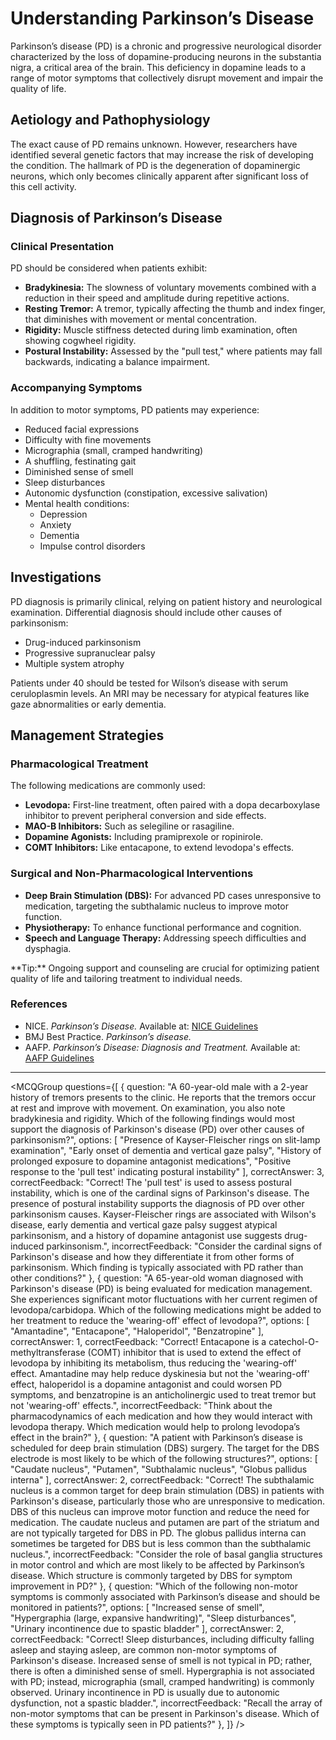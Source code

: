 
# Understanding Parkinson’s Disease

Parkinson’s disease (PD) is a chronic and progressive neurological disorder characterized by the loss of dopamine-producing neurons in the substantia nigra, a critical area of the brain. This deficiency in dopamine leads to a range of motor symptoms that collectively disrupt movement and impair the quality of life.

## Aetiology and Pathophysiology

The exact cause of PD remains unknown. However, researchers have identified several genetic factors that may increase the risk of developing the condition. The hallmark of PD is the degeneration of dopaminergic neurons, which only becomes clinically apparent after significant loss of this cell activity.

## Diagnosis of Parkinson’s Disease

### Clinical Presentation

PD should be considered when patients exhibit:

- **Bradykinesia:** The slowness of voluntary movements combined with a reduction in their speed and amplitude during repetitive actions.
- **Resting Tremor:** A tremor, typically affecting the thumb and index finger, that diminishes with movement or mental concentration.
- **Rigidity:** Muscle stiffness detected during limb examination, often showing cogwheel rigidity.
- **Postural Instability:** Assessed by the "pull test," where patients may fall backwards, indicating a balance impairment.

### Accompanying Symptoms

In addition to motor symptoms, PD patients may experience:

- Reduced facial expressions
- Difficulty with fine movements
- Micrographia (small, cramped handwriting)
- A shuffling, festinating gait
- Diminished sense of smell
- Sleep disturbances
- Autonomic dysfunction (constipation, excessive salivation)
- Mental health conditions:
  - Depression
  - Anxiety
  - Dementia
  - Impulse control disorders

## Investigations

PD diagnosis is primarily clinical, relying on patient history and neurological examination. Differential diagnosis should include other causes of parkinsonism:

- Drug-induced parkinsonism
- Progressive supranuclear palsy
- Multiple system atrophy

Patients under 40 should be tested for Wilson’s disease with serum ceruloplasmin levels. An MRI may be necessary for atypical features like gaze abnormalities or early dementia.

## Management Strategies

### Pharmacological Treatment

The following medications are commonly used:

- **Levodopa:** First-line treatment, often paired with a dopa decarboxylase inhibitor to prevent peripheral conversion and side effects.
- **MAO-B Inhibitors:** Such as selegiline or rasagiline.
- **Dopamine Agonists:** Including pramiprexole or ropinirole.
- **COMT Inhibitors:** Like entacapone, to extend levodopa's effects.

### Surgical and Non-Pharmacological Interventions

- **Deep Brain Stimulation (DBS):** For advanced PD cases unresponsive to medication, targeting the subthalamic nucleus to improve motor function.
- **Physiotherapy:** To enhance functional performance and cognition.
- **Speech and Language Therapy:** Addressing speech difficulties and dysphagia.

<Callout emoji="💡">
**Tip:** Ongoing support and counseling are crucial for optimizing patient quality of life and tailoring treatment to individual needs.
</Callout>

### References

- NICE. _Parkinson’s Disease._ Available at: [NICE Guidelines](https://cks.nice.org.uk/parkinsons-disease)
- BMJ Best Practice. _Parkinson’s disease._
- AAFP. _Parkinson’s Disease: Diagnosis and Treatment._ Available at: [AAFP Guidelines](https://www.aafp.org/afp/2006/1215/p2046.html)

---

<MCQGroup questions={[
  {
    question: "A 60-year-old male with a 2-year history of tremors presents to the clinic. He reports that the tremors occur at rest and improve with movement. On examination, you also note bradykinesia and rigidity. Which of the following findings would most support the diagnosis of Parkinson's disease (PD) over other causes of parkinsonism?",
    options: [
      "Presence of Kayser-Fleischer rings on slit-lamp examination",
      "Early onset of dementia and vertical gaze palsy",
      "History of prolonged exposure to dopamine antagonist medications",
      "Positive response to the 'pull test' indicating postural instability"
    ],
    correctAnswer: 3,
    correctFeedback: "Correct! The 'pull test' is used to assess postural instability, which is one of the cardinal signs of Parkinson's disease. The presence of postural instability supports the diagnosis of PD over other parkinsonism causes. Kayser-Fleischer rings are associated with Wilson's disease, early dementia and vertical gaze palsy suggest atypical parkinsonism, and a history of dopamine antagonist use suggests drug-induced parkinsonism.",
    incorrectFeedback: "Consider the cardinal signs of Parkinson's disease and how they differentiate it from other forms of parkinsonism. Which finding is typically associated with PD rather than other conditions?"
  },
  {
    question: "A 65-year-old woman diagnosed with Parkinson's disease (PD) is being evaluated for medication management. She experiences significant motor fluctuations with her current regimen of levodopa/carbidopa. Which of the following medications might be added to her treatment to reduce the 'wearing-off' effect of levodopa?",
    options: [
      "Amantadine",
      "Entacapone",
      "Haloperidol",
      "Benzatropine"
    ],
    correctAnswer: 1,
    correctFeedback: "Correct! Entacapone is a catechol-O-methyltransferase (COMT) inhibitor that is used to extend the effect of levodopa by inhibiting its metabolism, thus reducing the 'wearing-off' effect. Amantadine may help reduce dyskinesia but not the 'wearing-off' effect, haloperidol is a dopamine antagonist and could worsen PD symptoms, and benzatropine is an anticholinergic used to treat tremor but not 'wearing-off' effects.",
    incorrectFeedback: "Think about the pharmacodynamics of each medication and how they would interact with levodopa therapy. Which medication would help to prolong levodopa’s effect in the brain?"
  },
  {
    question: "A patient with Parkinson’s disease is scheduled for deep brain stimulation (DBS) surgery. The target for the DBS electrode is most likely to be which of the following structures?",
    options: [
      "Caudate nucleus",
      "Putamen",
      "Subthalamic nucleus",
      "Globus pallidus interna"
    ],
    correctAnswer: 2,
    correctFeedback: "Correct! The subthalamic nucleus is a common target for deep brain stimulation (DBS) in patients with Parkinson's disease, particularly those who are unresponsive to medication. DBS of this nucleus can improve motor function and reduce the need for medication. The caudate nucleus and putamen are part of the striatum and are not typically targeted for DBS in PD. The globus pallidus interna can sometimes be targeted for DBS but is less common than the subthalamic nucleus.",
    incorrectFeedback: "Consider the role of basal ganglia structures in motor control and which are most likely to be affected by Parkinson’s disease. Which structure is commonly targeted by DBS for symptom improvement in PD?"
  },
  {
    question: "Which of the following non-motor symptoms is commonly associated with Parkinson’s disease and should be monitored in patients?",
    options: [
      "Increased sense of smell",
      "Hypergraphia (large, expansive handwriting)",
      "Sleep disturbances",
      "Urinary incontinence due to spastic bladder"
    ],
    correctAnswer: 2,
    correctFeedback: "Correct! Sleep disturbances, including difficulty falling asleep and staying asleep, are common non-motor symptoms of Parkinson's disease. Increased sense of smell is not typical in PD; rather, there is often a diminished sense of smell. Hypergraphia is not associated with PD; instead, micrographia (small, cramped handwriting) is commonly observed. Urinary incontinence in PD is usually due to autonomic dysfunction, not a spastic bladder.",
    incorrectFeedback: "Recall the array of non-motor symptoms that can be present in Parkinson's disease. Which of these symptoms is typically seen in PD patients?"
  },
]} />